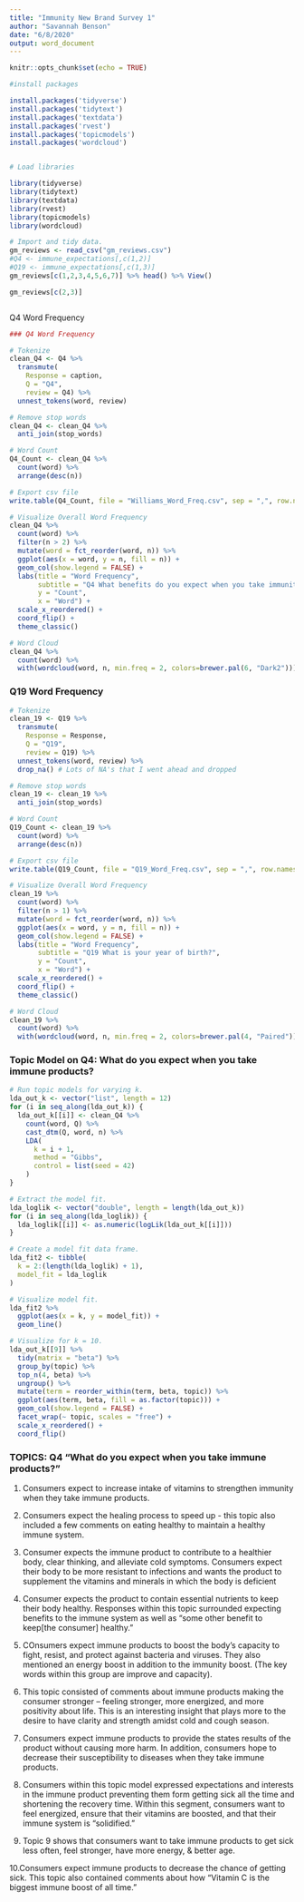 ```yaml
---
title: "Immunity New Brand Survey 1"
author: "Savannah Benson"
date: "6/8/2020"
output: word_document
---
```


```r

knitr::opts_chunk$set(echo = TRUE)

```


```r

#install packages 

install.packages('tidyverse')
install.packages('tidytext')
install.packages('textdata')
install.packages('rvest')
install.packages('topicmodels')
install.packages('wordcloud')


# Load libraries

library(tidyverse)
library(tidytext)
library(textdata)
library(rvest)
library(topicmodels)
library(wordcloud)

```

```r

# Import and tidy data.
gm_reviews <- read_csv("gm_reviews.csv")
#Q4 <- immune_expectations[,c(1,2)]
#Q19 <- immune_expectations[,c(1,3)]
gm_reviews[c(1,2,3,4,5,6,7)] %>% head() %>% View()

gm_reviews[c(2,3)]



```
Q4 Word Frequency 

```r
### Q4 Word Frequency

# Tokenize
clean_Q4 <- Q4 %>% 
  transmute(
    Response = caption,
    Q = "Q4",
    review = Q4) %>%
  unnest_tokens(word, review)

# Remove stop words
clean_Q4 <- clean_Q4 %>% 
  anti_join(stop_words)

# Word Count
Q4_Count <- clean_Q4 %>% 
  count(word) %>% 
  arrange(desc(n))

# Export csv file
write.table(Q4_Count, file = "Williams_Word_Freq.csv", sep = ",", row.names = F)

# Visualize Overall Word Frequency
clean_Q4 %>%
  count(word) %>%
  filter(n > 2) %>% 
  mutate(word = fct_reorder(word, n)) %>% 
  ggplot(aes(x = word, y = n, fill = n)) + 
  geom_col(show.legend = FALSE) +
  labs(title = "Word Frequency",
       subtitle = "Q4 What benefits do you expect when you take immunity products?",
       y = "Count",
       x = "Word") +
  scale_x_reordered() +
  coord_flip() +
  theme_classic()

# Word Cloud
clean_Q4 %>%
  count(word) %>%
  with(wordcloud(word, n, min.freq = 2, colors=brewer.pal(6, "Dark2"))) 

```


### Q19 Word Frequency

```r
# Tokenize
clean_19 <- Q19 %>% 
  transmute(
    Response = Response,
    Q = "Q19",
    review = Q19) %>%
  unnest_tokens(word, review) %>% 
  drop_na() # Lots of NA's that I went ahead and dropped

# Remove stop words
clean_19 <- clean_19 %>% 
  anti_join(stop_words)

# Word Count
Q19_Count <- clean_19 %>% 
  count(word) %>% 
  arrange(desc(n))

# Export csv file
write.table(Q19_Count, file = "Q19_Word_Freq.csv", sep = ",", row.names = F)

# Visualize Overall Word Frequency
clean_19 %>%
  count(word) %>%
  filter(n > 1) %>% 
  mutate(word = fct_reorder(word, n)) %>% 
  ggplot(aes(x = word, y = n, fill = n)) + 
  geom_col(show.legend = FALSE) +
  labs(title = "Word Frequency",
       subtitle = "Q19 What is your year of birth?",
       y = "Count",
       x = "Word") +
  scale_x_reordered() +
  coord_flip() +
  theme_classic()

# Word Cloud
clean_19 %>%
  count(word) %>%
  with(wordcloud(word, n, min.freq = 2, colors=brewer.pal(4, "Paired")))  

```


### Topic Model on Q4: What do you expect when you take immune products? 

```r
# Run topic models for varying k.
lda_out_k <- vector("list", length = 12)
for (i in seq_along(lda_out_k)) {
  lda_out_k[[i]] <- clean_Q4 %>% 
    count(word, Q) %>% 
    cast_dtm(Q, word, n) %>% 
    LDA(
      k = i + 1, 
      method = "Gibbs",
      control = list(seed = 42)
    )
}

# Extract the model fit.
lda_loglik <- vector("double", length = length(lda_out_k))
for (i in seq_along(lda_loglik)) {
  lda_loglik[[i]] <- as.numeric(logLik(lda_out_k[[i]]))
}

# Create a model fit data frame.
lda_fit2 <- tibble(
  k = 2:(length(lda_loglik) + 1),
  model_fit = lda_loglik
)

# Visualize model fit.
lda_fit2 %>% 
  ggplot(aes(x = k, y = model_fit)) +
  geom_line()

```

```r

# Visualize for k = 10.
lda_out_k[[9]] %>% 
  tidy(matrix = "beta") %>% 
  group_by(topic) %>% 
  top_n(4, beta) %>% 
  ungroup() %>%
  mutate(term = reorder_within(term, beta, topic)) %>%
  ggplot(aes(term, beta, fill = as.factor(topic))) +
  geom_col(show.legend = FALSE) +
  facet_wrap(~ topic, scales = "free") +
  scale_x_reordered() +
  coord_flip()

```


### TOPICS: Q4 "What do you expect when you take immune products?"

1. Consumers expect to increase intake of vitamins to strengthen immunity when they take immune products.

2. Consumers expect the healing process to speed up  - this topic also included a few comments on eating healthy to maintain a healthy immune system. 

3. Consumer expects the immune product to contribute to a healthier body, clear thinking, and alleviate cold symptoms. Consumers expect their body to be more resistant to infections and wants the product to supplement the vitamins and minerals in which the body is deficient

4. Consumer expects the product to contain essential nutrients to keep their body healthy. Responses within this topic surrounded expecting benefits to the immune system as well as "some other benefit to keep[the consumer] healthy."

5. COnsumers expect immune products to boost the body's capacity to fight, resist, and protect against bacteria and viruses. They also mentioned an energy boost in addition to the immunity boost. (The key words within this group are improve and capacity).

6. This topic consisted of comments about immune products making the consumer stronger -- feeling stronger, more energized, and more positivity about life. This is an interesting insight that plays more to the desire to have clarity and strength amidst cold and cough season. 

7. Consumers expect immune products to provide the states results of the product without causing more harm. In addition, consumers hope to decrease their susceptibility to diseases when they take immune products. 

8. Consumers within this topic model expressed expectations and interests in the immune product preventing them form getting sick all the time and shortening the recovery time. Within this segment, consumers want to feel energized, ensure that their vitamins are boosted, and that their immune system is "solidified." 

9. Topic 9 shows that consumers want to take immune products to get sick less often, feel stronger, have more energy, & better age.


10.Consumers expect immune products to decrease the chance of getting sick. This topic also contained comments about how "Vitamin C is the biggest immune boost of all time." 


